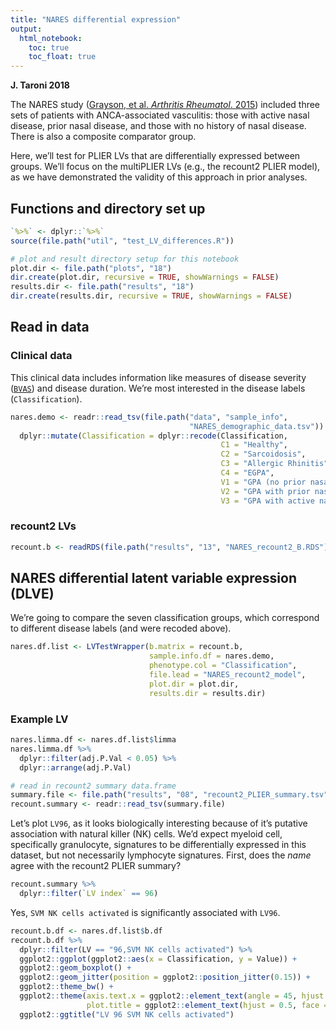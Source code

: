 ```yaml
---
title: "NARES differential expression"
output:   
  html_notebook: 
    toc: true
    toc_float: true
---
```


**J. Taroni 2018**

The NARES study ([Grayson, et al. _Arthritis Rheumatol_. 2015](https://dx.doi.org/10.1002/art.39185)) 
included three sets of patients with ANCA-associated vasculitis: those with 
active nasal disease, prior nasal disease, and those with no history of nasal 
disease.
There is also a composite comparator group.

Here, we'll test for PLIER LVs that are differentially expressed between groups.
We'll focus on the multiPLIER LVs (e.g., the recount2 PLIER model), as 
we have demonstrated the validity of this approach in prior analyses.

## Functions and directory set up

```r
`%>%` <- dplyr::`%>%` 
source(file.path("util", "test_LV_differences.R"))
```

```r
# plot and result directory setup for this notebook
plot.dir <- file.path("plots", "18")
dir.create(plot.dir, recursive = TRUE, showWarnings = FALSE)
results.dir <- file.path("results", "18")
dir.create(results.dir, recursive = TRUE, showWarnings = FALSE)
```

## Read in data

### Clinical data

This clinical data includes information like measures of disease severity 
([`BVAS`](https://doi.org/10.1136/ard.2008.101279)) and disease duration.
We're most interested in the disease labels (`Classification`).

```r
nares.demo <- readr::read_tsv(file.path("data", "sample_info", 
                                        "NARES_demographic_data.tsv")) %>%
  dplyr::mutate(Classification = dplyr::recode(Classification, 
                                               C1 = "Healthy",
                                               C2 = "Sarcoidosis",
                                               C3 = "Allergic Rhinitis",
                                               C4 = "EGPA",
                                               V1 = "GPA (no prior nasal disease)",
                                               V2 = "GPA with prior nasal disease",
                                               V3 = "GPA with active nasal disease"))
```

### recount2 LVs

```r
recount.b <- readRDS(file.path("results", "13", "NARES_recount2_B.RDS"))
```

## NARES differential latent variable expression (DLVE)

We're going to compare the seven classification groups, which correspond to
different disease labels (and were recoded above).

```r
nares.df.list <- LVTestWrapper(b.matrix = recount.b,
                               sample.info.df = nares.demo,
                               phenotype.col = "Classification",
                               file.lead = "NARES_recount2_model", 
                               plot.dir = plot.dir,
                               results.dir = results.dir)
```

### Example LV

```r
nares.limma.df <- nares.df.list$limma
nares.limma.df %>% 
  dplyr::filter(adj.P.Val < 0.05) %>% 
  dplyr::arrange(adj.P.Val)
```

```r
# read in recount2 summary data.frame
summary.file <- file.path("results", "08", "recount2_PLIER_summary.tsv")
recount.summary <- readr::read_tsv(summary.file)
```

Let's plot `LV96`, as it looks biologically interesting because of it's 
putative association with natural killer (NK) cells. 
We'd expect myeloid cell, specifically granulocyte, signatures to be 
differentially expressed in this dataset, but not necessarily lymphocyte 
signatures.
First, does the _name_ agree with the recount2 PLIER summary?

```r
recount.summary %>%
  dplyr::filter(`LV index` == 96)
```

Yes, `SVM NK cells activated` is significantly associated with `LV96`.

```r
recount.b.df <- nares.df.list$b.df
recount.b.df %>%
  dplyr::filter(LV == "96,SVM NK cells activated") %>%
  ggplot2::ggplot(ggplot2::aes(x = Classification, y = Value)) +
  ggplot2::geom_boxplot() +
  ggplot2::geom_jitter(position = ggplot2::position_jitter(0.15)) + 
  ggplot2::theme_bw() +
  ggplot2::theme(axis.text.x = ggplot2::element_text(angle = 45, hjust = 1),
                 plot.title = ggplot2::element_text(hjust = 0.5, face = "bold")) +
  ggplot2::ggtitle("LV 96 SVM NK cells activated")
```

